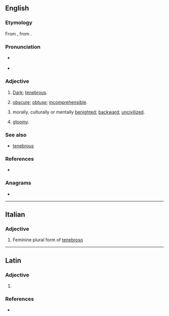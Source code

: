 ==English==

===Etymology===
From {{der|en|la|tenebrosus}}, from {{m|la|tenebra|t=darkness}}.

===Pronunciation===
* {{a|UK}} {{IPA|/ˈtɛnɪbɹəʊs/|lang=en}}
* {{a|US}} {{IPA|/ˈtɛnɪbɹoʊs/|lang=en}}

===Adjective===
{{en-adj}}

# [[dark|Dark]]; [[tenebrous]].
# {{lb|en|figuratively}} [[obscure]]; [[obtuse]]; [[incomprehensible]].
# {{lb|en|figuratively}} morally, culturally or mentally [[benighted]]; [[backward]]; [[uncivilized]].
# {{lb|en|figuratively}} [[gloomy]].

===See also===
* [[tenebrous]]

===References===
* {{R:OED2}}

===Anagrams===
* {{anagrams|en|a=beeenorst|beerstone}}

----

==Italian==

===Adjective===
{{head|it|adjective form}}

# Feminine plural form of [[tenebroso]]

----

==Latin==

===Adjective===
{{la-adj-form|tenebrōse}}

# {{inflection of|tenebrōsus||voc|m|s|lang=la}}

===References===
* {{R:L&S}}